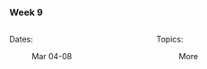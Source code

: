 ### Week 9

:::: {.columns}

::: {.column width="50%"}

Dates: 

: Mar 04-08

:::

::: {.column width="50%"}

Topics:

: More

:::

::::